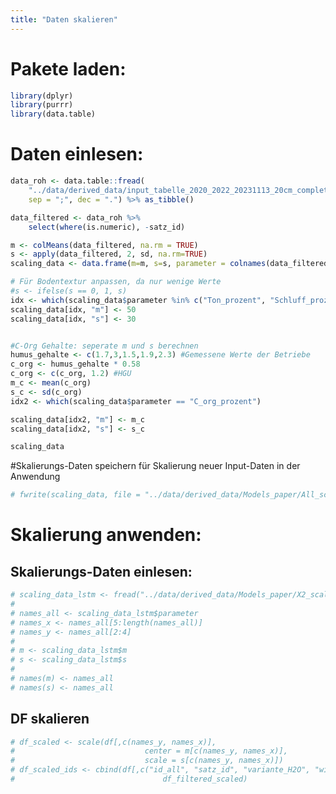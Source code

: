 ```yaml
---
title: "Daten skalieren"
---
```


# Pakete laden:
```r
library(dplyr)
library(purrr)
library(data.table)
```


# Daten einlesen:
```r
data_roh <- data.table::fread(
    "../data/derived_data/input_tabelle_2020_2022_20231113_20cm_complete_mitNA.csv",
    sep = ";", dec = ".") %>% as_tibble() 

data_filtered <- data_roh %>%
    select(where(is.numeric), -satz_id) 
```


```r
m <- colMeans(data_filtered, na.rm = TRUE)
s <- apply(data_filtered, 2, sd, na.rm=TRUE)
scaling_data <- data.frame(m=m, s=s, parameter = colnames(data_filtered), row.names = 1:length(m))

# Für Bodentextur anpassen, da nur wenige Werte
#s <- ifelse(s == 0, 1, s)
idx <- which(scaling_data$parameter %in% c("Ton_prozent", "Schluff_prozent", "Sand_prozent"))
scaling_data[idx, "m"] <- 50
scaling_data[idx, "s"] <- 30


#C-Org Gehalte: seperate m und s berechnen
humus_gehalte <- c(1.7,3,1.5,1.9,2.3) #Gemessene Werte der Betriebe
c_org <- humus_gehalte * 0.58
c_org <- c(c_org, 1.2) #HGU
m_c <- mean(c_org)
s_c <- sd(c_org)
idx2 <- which(scaling_data$parameter == "C_org_prozent")

scaling_data[idx2, "m"] <- m_c
scaling_data[idx2, "s"] <- s_c

scaling_data
```

#Skalierungs-Daten speichern für Skalierung neuer Input-Daten in der Anwendung
```r
# fwrite(scaling_data, file = "../data/derived_data/Models_paper/All_scaling_data_20231120.csv")
```








# Skalierung anwenden:

## Skalierungs-Daten einlesen:
```r
# scaling_data_lstm <- fread("../data/derived_data/Models_paper/X2_scaling_data_2023116.csv")
# 
# names_all <- scaling_data_lstm$parameter
# names_x <- names_all[5:length(names_all)]
# names_y <- names_all[2:4]
# 
# m <- scaling_data_lstm$m
# s <- scaling_data_lstm$s
# 
# names(m) <- names_all
# names(s) <- names_all
```

## DF skalieren
```r
# df_scaled <- scale(df[,c(names_y, names_x)],
#                             center = m[c(names_y, names_x)],
#                             scale = s[c(names_y, names_x)])
# df_scaled_ids <- cbind(df[,c("id_all", "satz_id", "variante_H2O", "wiederholung")],
#                                 df_filtered_scaled)
```